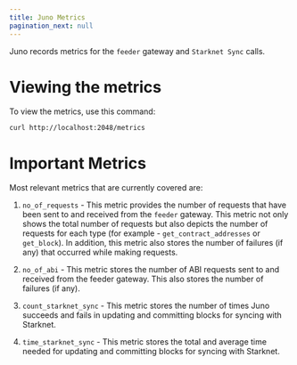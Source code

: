```yaml
---
title: Juno Metrics
pagination_next: null
---
```


Juno records metrics for the `feeder` gateway and `Starknet Sync` calls.

# Viewing the metrics

To view the metrics, use this command:

```
curl http://localhost:2048/metrics
```

# Important Metrics

Most relevant metrics that are currently covered are:

1. `no_of_requests` - This metric provides the number of requests that have been sent to and received from the `feeder` gateway. This metric not only shows the total number of requests but also depicts the number of requests for each type (for example - `get_contract_addresses` or `get_block`). In addition, this metric also stores the number of failures (if any) that occurred while making requests.

2. `no_of_abi` - This metric stores the number of ABI requests sent to and received from the feeder gateway. This also stores the number of failures (if any). 

3. `count_starknet_sync` - This metric stores the number of times Juno succeeds and fails in updating and committing blocks for syncing with Starknet.

4. `time_starknet_sync` - This metric stores the total and average time needed for updating and committing blocks for syncing with Starknet.
